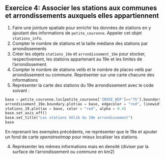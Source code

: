 ::: {.exercise}
## Exercice 4: Associer les stations aux communes et arrondissements auxquels elles appartiennent


1. Faire une jointure spatiale pour enrichir les données de stations en y ajoutant des informations de `petite_couronne`. Appeler cet objet `stations_info`.
2. Compter le nombre de stations et la taille médiane des stations par arrondissements
2. Créer les objets `stations_19e` et `arrondissement_19e` pour stocker, respectivement, 
les stations appartenant au 19e et les limites de l'arrondissement.
2. Compter le nombre de stations velib et le nombre de places velib par arrondissement ou commune. Représenter sur une carte chacune des informations
2. Représenter la carte des stations du 19e arrondissement avec le code suivant :

```python
base = petite_couronne.loc[petite_couronne['INSEE_DEP']=="75"].boundary.plot(edgecolor = "k", linewidth=0.5)
arrondissement_19e.boundary.plot(ax = base, edgecolor = "red", linewidth=0.9)
stations_19.plot(ax = base, color = "red", alpha = 0.4)
base.set_axis_off()
base.set_title("Les stations Vélib du 19e arrondissement")
base
```

En reprenant les exemples précédents, ne représenter que le 19e et ajouter un fond de carte _openstreetmap_ pour mieux localiser les stations. 

4. Représenter les mêmes informations mais en densité (diviser par la surface de l'arrondissement ou commune en km2)

:::
